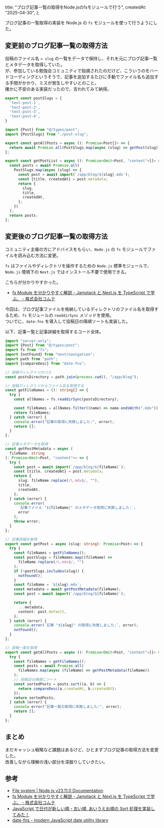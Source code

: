   title: "ブログ記事一覧の取得をNode.jsのfsモジュールで行う",
  createdAt: "2025-04-30",
};

ブログ記事の一覧取得の実装を Node.js の `fs` モジュールを使って行うようにした。<br />

## 変更前のブログ記事一覧の取得方法

投稿のファイル名 `= slug` の一覧をデータで保持し、それを元にブログ記事一覧とメタデータを取得していた。<br />
が、参加している勉強会コミュニティで指摘されたのだけど、こういうのをハードコーディングというそうで、記事を追加するたびに手動でファイル名も追加する手間がかかり、ミスが発生しやすいとのこと。<br />
確かに不安のある実装だったので、言われてみて納得。

```ts caption="dat/post-slug.ts"
export const postSlugs = {
  'test-post-1',
  'test-post-2',
  'test-post-3',
  'test-post-4',
}
```

```ts caption="/data/post.ts"
import {Post} from "@/types/post";
import {PostSlugs} from "./post-slug";

export const getAllPosts = async (): Promise<Post[]> => {
  return await Promise.all(PostSlugs.map(async (slug) => getPost(slug)));
};

export const getPostList = async (): Promise<Omit<Post, "content">[]> => {
  const posts = await Promise.all(
    PostSlugs.map(async (slug) => {
      const post = await import(`/app/blog/${slug}.mdx`);
      const {title, createdAt} = post.metadata;
      return {
        slug,
        title,
        createdAt,
      };
    })
  );
  return posts;
};
```

## 変更後のブログ記事一覧の取得方法

コミュニティ主催の方にアドバイスをもらい、`Node.js` の `fs` モジュールでファイルを読み込む方法に変更。

`fs` はファイルやディレクトリを操作するための `Node.js` 標準モジュールで、 `Node.js` 環境下の `Next.js` ではインストール不要で使用できる。<br />

こちらが分かりやすかった。

- [fs Module を分かりやすく解説 - Jamstack と Next.js を TypeScript で学ぶ。 - 株式会社コムテ](https://www.commte.co.jp/learn-nextjs/fs-module)

今回は、ブログ記事ファイルを格納しているディレクトリのファイル名を取得するため、`fs` モジュールの `readdirSync` メソッドを使用。<br />
ついでに、`date-fns` を導入して投稿日の降順ソートも実装した。

以下、記事一覧と記事詳細を取得するコード全体。

```typescript collapsible caption="/data/post.ts"
import "server-only";
import {Post} from "@/types/post";
import fs from "fs";
import {notFound} from "next/navigation";
import path from "path";
import {compareDesc} from "date-fns";

// 投稿ディレクトリのパス
const postsDirectory = path.join(process.cwd(), "/app/blog");

// 投稿ディレクトリからファイル名を取得する
const getFileNames = (): string[] => {
  try {
    const allNames = fs.readdirSync(postsDirectory);

    const fileNames = allNames.filter((name) => name.endsWith(".mdx"));
    return fileNames;
  } catch (error) {
    console.error("記事の取得に失敗しました:", error);
    return [];
  }
};

// 記事メタデータを取得
const getPostMetadata = async (
  fileName: string
): Promise<Omit<Post, "content">> => {
  try {
    const post = await import(`/app/blog/${fileName}`);
    const {title, createdAt} = post.metadata;
    return {
      slug: fileName.replace(/\.mdx$/, ""),
      title,
      createdAt,
    };
  } catch (error) {
    console.error(
      `記事ファイル "${fileName}" のメタデータ取得に失敗しました:`,
      error
    );
    throw error;
  }
};

// 記事詳細を取得
export const getPost = async (slug: string): Promise<Post> => {
  try {
    const fileNames = getFileNames();
    const postSlugs = fileNames.map((fileName) =>
      fileName.replace(/\.mdx$/, "")
    );
    if (!postSlugs.includes(slug)) {
      notFound();
    }
    const fileName = `${slug}.mdx`;
    const metadata = await getPostMetadata(fileName);
    const post = await import(`/app/blog/${fileName}`);

    return {
      ...metadata,
      content: post.default,
    };
  } catch (error) {
    console.error(`記事 "${slug}" の取得に失敗しました:`, error);
    notFound();
  }
};

// 投稿一覧を取得
export const getAllPosts = async (): Promise<Omit<Post, "content">[]> => {
  try {
    const fileNames = getFileNames();
    const posts = await Promise.all(
      fileNames.map(async (fileName) => getPostMetadata(fileName))
    );
    // 投稿日の降順にソート
    const sortedPosts = posts.sort((a, b) => {
      return compareDesc(a.createdAt, b.createdAt);
    });
    return sortedPosts;
  } catch (error) {
    console.error("記事一覧の取得に失敗しました:", error);
    return [];
  }
};
```

## まとめ

まだキャッシュ戦略など課題はあるけど、ひとまずブログ記事の取得方法を変更した。<br />
改善しながら理解の浅い部分を深掘りしていきたい。

## 参考

- [File system | Node.js v23.11.0 Documentation](https://nodejs.org/api/fs.html)
- [fs Module を分かりやすく解説 - Jamstack と Next.js を TypeScript で学ぶ。 - 株式会社コムテ](https://www.commte.co.jp/learn-nextjs/fs-module)
- [JavaScript で日付が新しい順・古い順, あいうえお順の Sort 処理を実装してみた！](https://zenn.dev/aiq_dev/articles/16f82c32930c3c)
- [date-fns - modern JavaScript date utility library](https://date-fns.org/v4.1.0/docs/compareDesc)
